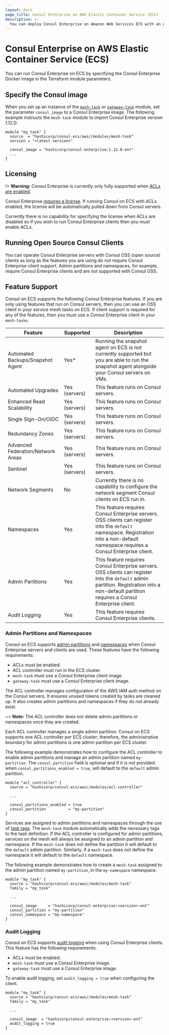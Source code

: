 ```yaml
---
layout: docs
page_title: Consul Enterprise on AWS Elastic Container Service (ECS)
description: >-
  You can deploy Consul Enterprise on Amazon Web Services ECS with an official Docker image. Learn about supported Enterprise features, including requirements for admin partitions, namespaces, and audit logging.
---
```


# Consul Enterprise on AWS Elastic Container Service (ECS)

You can run Consul Enterprise on ECS by specifying the Consul Enterprise Docker image in the Terraform module parameters.

## Specify the Consul image

When you set up an instance of the [`mesh-task`](https://registry.terraform.io/modules/hashicorp/consul-ecs/aws/latest/submodules/mesh-task) or [`gateway-task`](https://registry.terraform.io/modules/hashicorp/consul-ecs/aws/latest/submodules/gateway-task) module,
set the parameter `consul_image` to a Consul Enterprise image. The following example instructs the `mesh-task` module to import Consul Enterprise version 1.12.0:

```hcl
module "my_task" {
  source  = "hashicorp/consul-ecs/aws//modules/mesh-task"
  version = "<latest version>"

  consul_image = "hashicorp/consul-enterprise:1.12.0-ent"
  ...
}
```

## Licensing

!> **Warning:** Consul Enterprise is currently only fully supported when [ACLs are enabled](/docs/ecs/terraform/secure-configuration).

Consul Enterprise [requires a license](/docs/enterprise/license/overview). If running
Consul on ECS with ACLs enabled, the license will be automatically pulled down from Consul servers.

Currently there is no capability for specifying the license when ACLs are disabled so if you wish to
run Consul Enterprise clients then you must enable ACLs.

## Running Open Source Consul Clients

You can operate Consul Enterprise servers with Consul OSS (open source) clients as long as the features you are using do not require Consul Enterprise client support. Admin partitions and namespaces, for example, require Consul Enterprise clients and are not supported with Consul OSS.

## Feature Support

Consul on ECS supports the following Consul Enterprise features.
If you are only using features that run on Consul servers, then you can use an OSS client in your service mesh tasks on ECS.
If client support is required for any of the features, then you must use a Consul Enterprise client in your `mesh-tasks`.

| Feature                           | Supported     | Description                                                                                                                                                                                  |
|-----------------------------------|---------------|----------------------------------------------------------------------------------------------------------------------------------------------------------------------------------------------|
| Automated Backups/Snapshot Agent  | Yes\*          | Running the snapshot agent on ECS is not currently supported but you are able to run the snapshot agent alongside your Consul servers on VMs.                                                |
| Automated Upgrades                | Yes (servers) | This feature runs on Consul servers.                                                                                                                                                         |
| Enhanced Read Scalability         | Yes (servers) | This feature runs on Consul servers.                                                                                                                                                         |
| Single Sign-On/OIDC               | Yes (servers) | This feature runs on Consul servers.                                                                                                                                                         |
| Redundancy Zones                  | Yes (servers) | This feature runs on Consul servers.                                                                                                                                                         |
| Advanced Federation/Network Areas | Yes (servers) | This feature runs on Consul servers.                                                                                                                                                         |
| Sentinel                          | Yes (servers) | This feature runs on Consul servers.                                                                                                                                                         |
| Network Segments                  | No            | Currently there is no capability to configure the network segment Consul clients on ECS run in.                                                                                              |
| Namespaces                        | Yes           | This feature requires Consul Enterprise servers. OSS clients can register into the `default` namespace. Registration into a non-default namespace requires a Consul Enterprise client.       |
| Admin Partitions                  | Yes           | This feature requires Consul Enterprise servers. OSS clients can register into the `default` admin partition. Registration into a non-default partition requires a Consul Enterprise client. |
| Audit Logging                     | Yes           | This feature requires Consul Enterprise clients.                                                                                                                                             |

### Admin Partitions and Namespaces

Consul on ECS supports [admin partitions](/docs/enterprise/admin-partitions) and [namespaces](/docs/enterprise/namespaces) when Consul Enterprise servers and clients are used. These features have the following requirements:

- ACLs must be enabled.
- ACL controller must run in the ECS cluster.
- `mesh-task` must use a Consul Enterprise client image.
- `gateway-task` must use a Consul Enterprise client image.

The ACL controller manages configuration of the AWS IAM auth method on the Consul servers. It
ensures unused tokens created by tasks are cleaned up. It also creates admin partitions and
namespaces if they do not already exist.

~> **Note:** The ACL controller does not delete admin partitions or namespaces once they are created.

Each ACL controller manages a single admin partition. Consul on ECS supports one ACL controller per ECS cluster;
therefore, the administrative boundary for admin partitions is one admin partition per ECS cluster.

The following example demonstrates how to configure the ACL controller to enable admin partitions
and manage an admin partition named `my-partition`. The `consul_partition` field is optional and if it
is not provided when `consul_partitions_enabled = true`, will default to the `default` admin partition.

<CodeBlockConfig highlight="6-7">

```hcl
module "acl_controller" {
  source = "hashicorp/consul-ecs/aws//modules/acl-controller"

  ...

  consul_partitions_enabled = true
  consul_partition          = "my-partition"
}
```

</CodeBlockConfig>

Services are assigned to admin partitions and namespaces through the use of [task tags](/docs/ecs/manual/install#task-tags).
The `mesh-task` module automatically adds the necessary tags to the task definition.
If the ACL controller is configured for admin partitions, services on the mesh will
always be assigned to an admin partition and namespace. If the `mesh-task` does not define
the partition it will default to the `default` admin partition. Similarly, if a `mesh-task` does
not define the namespace it will default to the `default` namespace.

The following example demonstrates how to create a `mesh-task` assigned to the admin partition named
`my-partition`, in the `my-namespace` namespace.

<CodeBlockConfig highlight="7-9">

```hcl
module "my_task" {
  source = "hashicorp/consul-ecs/aws//modules/mesh-task"
  family = "my_task"

  ...

  consul_image     = "hashicorp/consul-enterprise:<version>-ent"
  consul_partition = "my-partition"
  consul_namespace = "my-namespace"
}
```

</CodeBlockConfig>

### Audit Logging

Consul on ECS supports [audit logging](/docs/enterprise/audit-logging) when using Consul Enterprise clients.
This feature has the following requirements:

- ACLs must be enabled.
- `mesh-task` must use a Consul Enterprise image.
- `gateway-task` must use a Consul Enterprise image.

To enable audit logging, set `audit_logging = true` when configuring the client.

<CodeBlockConfig highlight="7-8">

```hcl
module "my_task" {
  source = "hashicorp/consul-ecs/aws//modules/mesh-task"
  family = "my_task"

  ...

  consul_image  = "hashicorp/consul-enterprise:<version>-ent"
  audit_logging = true
}
```

</CodeBlockConfig>
